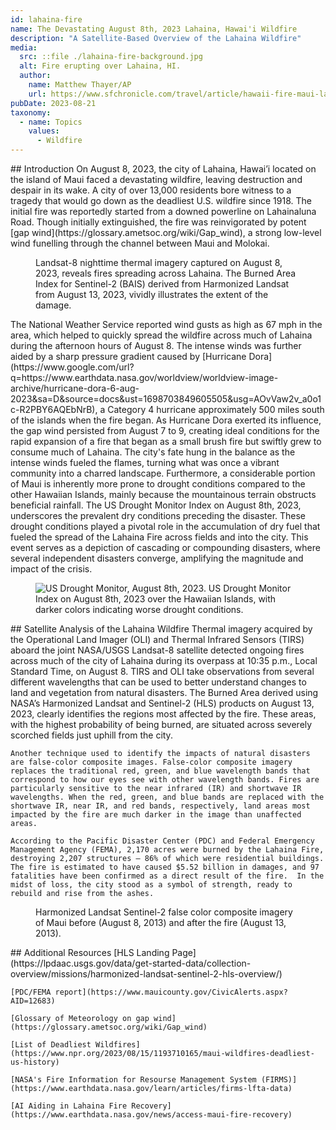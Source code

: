 ---
id: lahaina-fire
name: The Devastating August 8th, 2023 Lahaina, Hawai'i Wildfire
description: "A Satellite-Based Overview of the Lahaina Wildfire"
media:
  src: ::file ./lahaina-fire-background.jpg
  alt: Fire erupting over Lahaina, HI.
  author:
    name: Matthew Thayer/AP
    url: https://www.sfchronicle.com/travel/article/hawaii-fire-maui-lahaina-18289213.php
pubDate: 2023-08-21
taxonomy:
  - name: Topics
    values:
      - Wildfire
---

<Block>
  <Prose>
    ## Introduction
        On August 8, 2023, the city of Lahaina, Hawai’i located on the island of Maui faced a devastating wildfire, leaving destruction and despair in its wake. A city of over 13,000 residents bore witness to a tragedy that would go down as the deadliest U.S. wildfire since 1918. The initial fire was reportedly started from a downed powerline on Lahainaluna Road. Though initially extinguished, the fire was reinvigorated by potent [gap wind](https://glossary.ametsoc.org/wiki/Gap_wind), a strong low-level wind funelling through the channel between Maui and Molokai. 
  </Prose>
</Block>  

<Block>
  <Figure>
    <Map
      datasetId='lahaina-fire'
      layerId='landsat-nighttime-thermal'
      dateTime='2023-08-08'
      compareDateTime='2023-08-13'
    />
    <Caption>
Landsat-8 nighttime thermal imagery captured on August 8, 2023, reveals fires spreading across Lahaina. The Burned Area Index for Sentinel-2 (BAIS) derived from Harmonized Landsat from August 13, 2023, vividly illustrates the extent of the damage.
    </Caption>
  </Figure>
</Block>

<Block>
  <Prose>
The National Weather Service reported wind gusts as high as 67 mph in the area, which helped to quickly spread the wildfire across much of Lahaina during the afternoon hours of August 8. The intense winds was further aided by a sharp pressure gradient caused by [Hurricane Dora](https://www.google.com/url?q=https://www.earthdata.nasa.gov/worldview/worldview-image-archive/hurricane-dora-6-aug-2023&sa=D&source=docs&ust=1698703849605505&usg=AOvVaw2v_a0o1c-R2PBY6AQEbNrB), a Category 4 hurricane approximately 500 miles south of the islands when the fire began. As Hurricane Dora exerted its influence, the gap wind persisted from August 7 to 9, creating ideal conditions for the rapid expansion of a fire that began as a small brush fire but swiftly grew to consume much of Lahaina. The city's fate hung in the balance as the intense winds fueled the flames, turning what was once a vibrant community into a charred landscape.
  </Prose>
</Block>  

<Block>
  <Prose>
Furthermore, a considerable portion of Maui is inherently more prone to drought conditions compared to the other Hawaiian Islands, mainly because the mountainous terrain obstructs beneficial rainfall. The US Drought Monitor Index on August 8th, 2023, underscores the prevalent dry conditions preceding the disaster. These drought conditions played a pivotal role in the accumulation of dry fuel that fueled the spread of the Lahaina Fire across fields and into the city. This event serves as a depiction of cascading or compounding disasters, where several independent disasters converge, amplifying the magnitude and impact of the crisis.
  </Prose>
</Block>

<Block>
<Figure>
      <Image
      src={new URL('./lahaina-fire-drought-monitor.jpg', import.meta.url).href}
      alt='US Drought Monitor, August 8th, 2023.'
    />
    <Caption>
    US Drought Monitor Index on August 8th, 2023 over the Hawaiian Islands, with darker colors indicating worse drought conditions.
    </Caption>
  </Figure>
  <Prose>
    ## Satellite Analysis of the Lahaina Wildfire
    Thermal imagery acquired by the Operational Land Imager (OLI) and Thermal Infrared Sensors (TIRS) aboard the joint NASA/USGS Landsat-8 satellite detected ongoing fires across much of the city of Lahaina during its overpass at 10:35 p.m., Local Standard Time, on August 8. TIRS and OLI take observations from several different wavelengths that can be used to better understand changes to land and vegetation from natural disasters. The Burned Area derived using NASA’s Harmonized Landsat and Sentinel-2 (HLS) products on August 13, 2023, clearly identifies the regions most affected by the fire. These areas, with the highest probability of being burned, are situated across severely scorched fields just uphill from the city.

    Another technique used to identify the impacts of natural disasters are false-color composite images. False-color composite imagery replaces the traditional red, green, and blue wavelength bands that correspond to how our eyes see with other wavelength bands. Fires are particularly sensitive to the near infrared (IR) and shortwave IR wavelengths. When the red, green, and blue bands are replaced with the shortwave IR, near IR, and red bands, respectively, land areas most impacted by the fire are much darker in the image than unaffected areas. 

    According to the Pacific Disaster Center (PDC) and Federal Emergency Management Agency (FEMA), 2,170 acres were burned by the Lahaina Fire, destroying 2,207 structures — 86% of which were residential buildings. The fire is estimated to have caused $5.52 billion in damages, and 97 fatalities have been confirmed as a direct result of the fire.  In the midst of loss, the city stood as a symbol of strength, ready to rebuild and rise from the ashes.
  </Prose>
</Block>

<Block>
  <Figure>
    <Map
      center={[-156.6837, 20.8785]}
      zoom={14}
      datasetId='lahaina-fire'
      layerId='hls-swir-falsecolor-composite'
      dateTime='2023-08-08'
      compareDateTime='2023-08-13'
    />
    <Caption>
      Harmonized Landsat Sentinel-2 false color composite imagery of Maui before (August 8, 2013) and after the fire (August 13, 2013).
    </Caption>
  </Figure>
</Block>

<Block>
  <Prose>
    ## Additional Resources
    [HLS Landing Page](https://lpdaac.usgs.gov/data/get-started-data/collection-overview/missions/harmonized-landsat-sentinel-2-hls-overview/)
    
    [PDC/FEMA report](https://www.mauicounty.gov/CivicAlerts.aspx?AID=12683)
    
    [Glossary of Meteorology on gap wind](https://glossary.ametsoc.org/wiki/Gap_wind)

    [List of Deadliest Wildfires](https://www.npr.org/2023/08/15/1193710165/maui-wildfires-deadliest-us-history)

    [NASA's Fire Information for Resourse Management System (FIRMS)](https://www.earthdata.nasa.gov/learn/articles/firms-lfta-data)

    [AI Aiding in Lahaina Fire Recovery](https://www.earthdata.nasa.gov/news/access-maui-fire-recovery)

  </Prose>
</Block>
